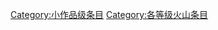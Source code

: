 {{catmore1|[[Wikipedia:火山专题|Wikipedia:火山专题]]}}
{{Articles by Quality| topic=火山|project=火山|format=TOC}}
{{Wikipedia category}}
{{emptycat}}
[[Category:小作品级条目|Category:小作品级条目]]
[[Category:各等级火山条目|Category:各等级火山条目]]
